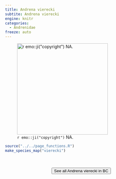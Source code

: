 ```yaml
---
title: Andrena vierecki
subtite: Andrena vierecki
engine: knitr
categories:
  - Andrenidae
freeze: auto
---
```

![`r emo::ji("copyright")` NA.](/files/no_bee.png){height=300}





```r
source("../../page_functions.R")
make_species_map("vierecki")
```
<br><br>
<center>


<a href="NA"><button type="button" class="btn btn-secondary">See all Andrena vierecki in BC <i class="fa-solid fa-arrow-up-right-from-square"></i> </button></a>
</center>
